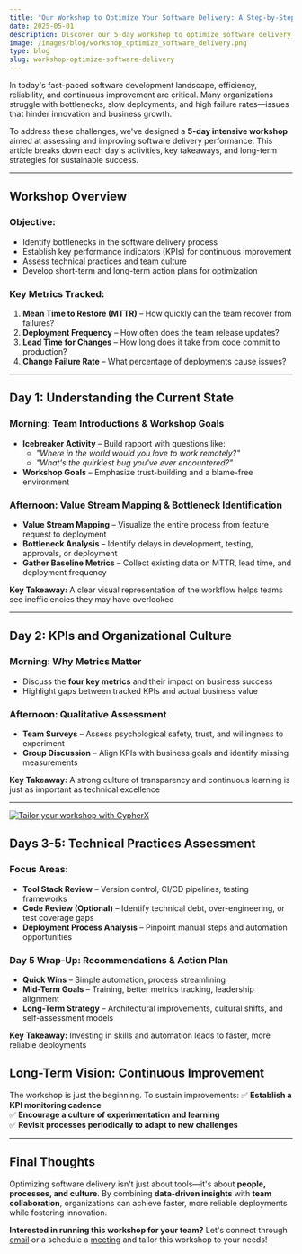 ```yaml
---
title: "Our Workshop to Optimize Your Software Delivery: A Step-by-Step Guide"
date: 2025-05-01
description: Discover our 5-day workshop to optimize software delivery performance. Step-by-step guide to identifying bottlenecks, improving DevOps metrics (MTTR, lead time, deployment frequency) and implementing cultural/technical changes. 
image: /images/blog/workshop_optimize_software_delivery.png
type: blog
slug: workshop-optimize-software-delivery
---
```


 

In today's fast-paced software development landscape, efficiency, reliability, and continuous improvement are critical. Many organizations struggle with bottlenecks, slow deployments, and high failure rates—issues that hinder innovation and business growth.

To address these challenges, we've designed a **5-day intensive workshop** aimed at assessing and improving software delivery performance. This article breaks down each day's activities, key takeaways, and long-term strategies for sustainable success.

---

## Workshop Overview

### Objective:
- Identify bottlenecks in the software delivery process
- Establish key performance indicators (KPIs) for continuous improvement
- Assess technical practices and team culture
- Develop short-term and long-term action plans for optimization

### Key Metrics Tracked:
1. **Mean Time to Restore (MTTR)** – How quickly can the team recover from failures?
2. **Deployment Frequency** – How often does the team release updates?
3. **Lead Time for Changes** – How long does it take from code commit to production?
4. **Change Failure Rate** – What percentage of deployments cause issues?

---

## Day 1: Understanding the Current State

### Morning: Team Introductions & Workshop Goals
- **Icebreaker Activity** – Build rapport with questions like:
  - *"Where in the world would you love to work remotely?"*
  - *"What's the quirkiest bug you've ever encountered?"*
- **Workshop Goals** – Emphasize trust-building and a blame-free environment

### Afternoon: Value Stream Mapping & Bottleneck Identification
- **Value Stream Mapping** – Visualize the entire process from feature request to deployment
- **Bottleneck Analysis** – Identify delays in development, testing, approvals, or deployment
- **Gather Baseline Metrics** – Collect existing data on MTTR, lead time, and deployment frequency

**Key Takeaway:** A clear visual representation of the workflow helps teams see inefficiencies they may have overlooked

---

## Day 2: KPIs and Organizational Culture

### Morning: Why Metrics Matter
- Discuss the **four key metrics** and their impact on business success
- Highlight gaps between tracked KPIs and actual business value

### Afternoon: Qualitative Assessment
- **Team Surveys** – Assess psychological safety, trust, and willingness to experiment
- **Group Discussion** – Align KPIs with business goals and identify missing measurements

**Key Takeaway:** A strong culture of transparency and continuous learning is just as important as technical excellence

---

<a href="https://calendly.com/selim_cypherx_tech" target="_blank" rel="noopener noreferrer">
<img 
  src="/images/blog/workshop_connect_middlesection_optimize_software_delivery.png" 
  alt="Tailor your workshop with CypherX" 
  style={{ width: '100%', borderRadius: '12px', margin: '2rem 0' }} 
/>
</a>

## Days 3-5: Technical Practices Assessment

### Focus Areas:
- **Tool Stack Review** – Version control, CI/CD pipelines, testing frameworks
- **Code Review (Optional)** – Identify technical debt, over-engineering, or test coverage gaps
- **Deployment Process Analysis** – Pinpoint manual steps and automation opportunities

### Day 5 Wrap-Up: Recommendations & Action Plan
- **Quick Wins** – Simple automation, process streamlining
- **Mid-Term Goals** – Training, better metrics tracking, leadership alignment
- **Long-Term Strategy** – Architectural improvements, cultural shifts, and self-assessment models

**Key Takeaway:** Investing in skills and automation leads to faster, more reliable deployments


## Long-Term Vision: Continuous Improvement

The workshop is just the beginning. To sustain improvements:
✅ **Establish a KPI monitoring cadence**  
✅ **Encourage a culture of experimentation and learning**  
✅ **Revisit processes periodically to adapt to new challenges**  

---

## Final Thoughts

Optimizing software delivery isn't just about tools—it's about **people, processes, and culture**. By combining **data-driven insights** with **team collaboration**, organizations can achieve faster, more reliable deployments while fostering innovation.

**Interested in running this workshop for your team?** Let's connect through [email](/contact) or a schedule a [meeting](https://calendly.com/selim_cypherx_tech) and tailor this workshop to your needs!


